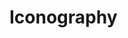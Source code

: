 
<Meta title="Iconography" />

# Iconography

<IconGallery>
  <IconLoader></IconLoader>
  <IconItem name="check">
    <Canvas
      style={{
        display: 'flex',
        width: '3rem',
        justifyContent: 'center',
        alignItems: 'center',
        height: '3rem',
        backgroundColor: '#424242',
      }}
    >
      <Icon name="check" size="s" />
    </Canvas>
  </IconItem>
  <IconItem name="check-none">
    <Canvas
      style={{
        display: 'flex',
        width: '3rem',
        justifyContent: 'center',
        alignItems: 'center',
        height: '3rem',
        backgroundColor: '#424242',
      }}
    >
      <Icon name="check-none" size="s" />
    </Canvas>
  </IconItem>
  <IconItem name="like">
    <Canvas
      style={{
        display: 'flex',
        width: '3rem',
        justifyContent: 'center',
        alignItems: 'center',
        height: '3rem',
        backgroundColor: '#424242',
      }}
    >
      <Icon name="like" size="s" />
    </Canvas>
  </IconItem>
  <IconItem name="like-green">
    <Canvas
      style={{
        display: 'flex',
        width: '3rem',
        justifyContent: 'center',
        alignItems: 'center',
        height: '3rem',
        backgroundColor: '#424242',
      }}
    >
      <Icon name="like-green" size="s" />
    </Canvas>
  </IconItem>
  <IconItem name="message">
    <Canvas
      style={{
        display: 'flex',
        width: '3rem',
        justifyContent: 'center',
        alignItems: 'center',
        height: '3rem',
        backgroundColor: '#424242',
      }}
    >
      <Icon name="message" size="s" />
    </Canvas>
  </IconItem>
  <IconItem name="message-green">
    <Canvas
      style={{
        display: 'flex',
        width: '3rem',
        justifyContent: 'center',
        alignItems: 'center',
        height: '3rem',
        backgroundColor: '#424242',
      }}
    >
      <Icon name="message-green" size="s" />
    </Canvas>
  </IconItem>
  <IconItem name="message-on-green">
    <Canvas
      style={{
        display: 'flex',
        width: '3rem',
        justifyContent: 'center',
        alignItems: 'center',
        height: '3rem',
        backgroundColor: '#424242',
      }}
    >
      <Icon name="message-on-green" size="s" />
    </Canvas>
  </IconItem>
  <IconItem name="list">
    <Canvas
      style={{
        display: 'flex',
        width: '3rem',
        justifyContent: 'center',
        alignItems: 'center',
        height: '3rem',
        backgroundColor: '#424242',
      }}
    >
      <Icon name="list" size="s" />
    </Canvas>
  </IconItem>
  <IconItem name="list-green">
    <Canvas
      style={{
        display: 'flex',
        width: '3rem',
        justifyContent: 'center',
        alignItems: 'center',
        height: '3rem',
        backgroundColor: '#424242',
      }}
    >
      <Icon name="list-green" size="s" />
    </Canvas>
  </IconItem>
  <IconItem name="people">
    <Canvas
      style={{
        display: 'flex',
        width: '3rem',
        justifyContent: 'center',
        alignItems: 'center',
        height: '3rem',
        backgroundColor: '#424242',
      }}
    >
      <Icon name="people" size="s" />
    </Canvas>
  </IconItem>
  <IconItem name="people-green">
    <Canvas
      style={{
        display: 'flex',
        width: '3rem',
        justifyContent: 'center',
        alignItems: 'center',
        height: '3rem',
        backgroundColor: '#424242',
      }}
    >
      <Icon name="people-green" size="s" />
    </Canvas>
  </IconItem>
  <IconItem name="alarm">
    <Canvas
      style={{
        display: 'flex',
        width: '3rem',
        justifyContent: 'center',
        alignItems: 'center',
        height: '3rem',
        backgroundColor: '#424242',
      }}
    >
      <Icon name="alarm" size="s" />
    </Canvas>
  </IconItem>
  <IconItem name="alarm-green">
    <Canvas
      style={{
        display: 'flex',
        width: '3rem',
        justifyContent: 'center',
        alignItems: 'center',
        height: '3rem',
        backgroundColor: '#424242',
      }}
    >
      <Icon name="alarm-green" size="s" />
    </Canvas>
  </IconItem>
  <IconItem name="profile">
    <Canvas
      style={{
        display: 'flex',
        width: '3rem',
        justifyContent: 'center',
        alignItems: 'center',
        height: '3rem',
        backgroundColor: '#424242',
      }}
    >
      <Icon name="profile" size="s" />
    </Canvas>
  </IconItem>
  <IconItem name="profile-green">
    <Canvas
      style={{
        display: 'flex',
        width: '3rem',
        justifyContent: 'center',
        alignItems: 'center',
        height: '3rem',
        backgroundColor: '#424242',
      }}
    >
      <Icon name="profile-green" size="s" />
    </Canvas>
  </IconItem>
  <IconItem name="plus">
    <Canvas
      style={{
        display: 'flex',
        width: '3rem',
        justifyContent: 'center',
        alignItems: 'center',
        height: '3rem',
        backgroundColor: '#424242',
      }}
    >
      <Icon name="plus" size="s" />
    </Canvas>
  </IconItem>
  <IconItem name="plus-dark">
    <Icon name="plus-dark" size="s" />
  </IconItem>
  <IconItem name="search">
    <Canvas
      style={{
        display: 'flex',
        width: '3rem',
        justifyContent: 'center',
        alignItems: 'center',
        height: '3rem',
        backgroundColor: '#424242',
      }}
    >
      <Icon name="search" size="s" />
    </Canvas>
  </IconItem>
  <IconItem name="pencil">
    <Canvas
      style={{
        display: 'flex',
        width: '3rem',
        justifyContent: 'center',
        alignItems: 'center',
        height: '3rem',
        backgroundColor: '#424242',
      }}
    >
      <Icon name="pencil" size="s" />
    </Canvas>
  </IconItem>
  <IconItem name="question">
    <Canvas
      style={{
        display: 'flex',
        width: '3rem',
        justifyContent: 'center',
        alignItems: 'center',
        height: '3rem',
        backgroundColor: '#424242',
      }}
    >
      <Icon name="question" size="s" />
    </Canvas>
  </IconItem>
  <IconItem name="not-read">
    <Canvas
      style={{
        display: 'flex',
        width: '3rem',
        justifyContent: 'center',
        alignItems: 'center',
        height: '3rem',
        backgroundColor: '#424242',
      }}
    >
      <Icon name="not-read" size="s" />
    </Canvas>
  </IconItem>
  <IconItem name="calendar-plus">
    <Canvas
      style={{
        display: 'flex',
        width: '3rem',
        justifyContent: 'center',
        alignItems: 'center',
        height: '3rem',
        backgroundColor: '#424242',
      }}
    >
      <Icon name="calendar-plus" size="s" />
    </Canvas>
  </IconItem>
  <IconItem name="location">
    <Canvas
      style={{
        display: 'flex',
        width: '3rem',
        justifyContent: 'center',
        alignItems: 'center',
        height: '3rem',
        backgroundColor: '#424242',
      }}
    >
      <Icon name="location" size="s" />
    </Canvas>
  </IconItem>
  <IconItem name="badge-green">
    <Canvas
      style={{
        display: 'flex',
        width: '3rem',
        justifyContent: 'center',
        alignItems: 'center',
        height: '3rem',
        backgroundColor: '#424242',
      }}
    >
      <Icon name="badge-green" size="s" />
    </Canvas>
  </IconItem>
  <IconItem name="timeline">
    <Canvas
      style={{
        display: 'flex',
        width: '3rem',
        justifyContent: 'center',
        alignItems: 'center',
        height: '3rem',
        backgroundColor: '#424242',
      }}
    >
      <Icon name="timeline" size="s" />
    </Canvas>
  </IconItem>
  <IconItem name="send">
    <Canvas
      style={{
        display: 'flex',
        width: '3rem',
        justifyContent: 'center',
        alignItems: 'center',
        height: '3rem',
        backgroundColor: '#424242',
      }}
    >
      <Icon name="send" size="s" />
    </Canvas>
  </IconItem>
  <IconItem name="more">
    <Canvas
      style={{
        display: 'flex',
        width: '3rem',
        justifyContent: 'center',
        alignItems: 'center',
        height: '3rem',
        backgroundColor: '#424242',
      }}
    >
      <Icon name="more" size="s" />
    </Canvas>
  </IconItem>
  <IconItem name="arrow-down-green">
    <Canvas
      style={{
        display: 'flex',
        width: '3rem',
        justifyContent: 'center',
        alignItems: 'center',
        height: '3rem',
        backgroundColor: '#424242',
      }}
    >
      <Icon name="arrow-down-green" size="s" />
    </Canvas>
  </IconItem>
  <IconItem name="check-circle-green">
    <Canvas
      style={{
        display: 'flex',
        width: '3rem',
        justifyContent: 'center',
        alignItems: 'center',
        height: '3rem',
        backgroundColor: '#424242',
      }}
    >
      <Icon name="check-circle-green" size="s" />
    </Canvas>
  </IconItem>
  <IconItem name="folder">
    <Canvas
      style={{
        display: 'flex',
        width: '3rem',
        justifyContent: 'center',
        alignItems: 'center',
        height: '3rem',
        backgroundColor: '#424242',
      }}
    >
      <Icon name="folder" size="s" />
    </Canvas>
  </IconItem>
  <IconItem name="arrow-right">
    <Canvas
      style={{
        display: 'flex',
        width: '3rem',
        justifyContent: 'center',
        alignItems: 'center',
        height: '3rem',
        backgroundColor: '#424242',
      }}
    >
      <Icon name="arrow-right" size="s" />
    </Canvas>
  </IconItem>
  <IconItem name="back">
    <Canvas
      style={{
        display: 'flex',
        width: '3rem',
        justifyContent: 'center',
        alignItems: 'center',
        height: '3rem',
        backgroundColor: '#424242',
      }}
    >
      <Icon name="back" size="s" />
    </Canvas>
  </IconItem>
  <IconItem name="plus">
    <Canvas
      style={{
        display: 'flex',
        width: '3rem',
        justifyContent: 'center',
        alignItems: 'center',
        height: '3rem',
        backgroundColor: '#424242',
      }}
    >
      <Icon name="plus" size="s" />
    </Canvas>
  </IconItem>
  <IconItem name="heart-fill-green">
    <Canvas
      style={{
        display: 'flex',
        width: '3rem',
        justifyContent: 'center',
        alignItems: 'center',
        height: '3rem',
        backgroundColor: '#424242',
      }}
    >
      <Icon name="heart-fill-green" size="s" />
    </Canvas>
  </IconItem>
  <IconItem name="heart-blank-green">
    <Canvas
      style={{
        display: 'flex',
        width: '3rem',
        justifyContent: 'center',
        alignItems: 'center',
        height: '3rem',
        backgroundColor: '#424242',
      }}
    >
      <Icon name="heart-blank-green" size="s" />
    </Canvas>
  </IconItem>
  <IconItem name="close">
    <Canvas
      style={{
        display: 'flex',
        width: '3rem',
        justifyContent: 'center',
        alignItems: 'center',
        height: '3rem',
        backgroundColor: '#424242',
      }}
    >
      <Icon name="close" size="s" />
    </Canvas>
  </IconItem>
  <IconItem name="bookmark">
    <Canvas
      style={{
        display: 'flex',
        width: '3rem',
        justifyContent: 'center',
        alignItems: 'center',
        height: '3rem',
        backgroundColor: '#424242',
      }}
    >
      <Icon name="bookmark" size="s" />
    </Canvas>
  </IconItem>
  <IconItem name="circle-pencil">
    <Canvas
      style={{
        display: 'flex',
        width: '3rem',
        justifyContent: 'center',
        alignItems: 'center',
        height: '3rem',
        backgroundColor: '#424242',
      }}
    >
      <Icon name="circle-pencil" size="s" />
    </Canvas>
  </IconItem>
  <IconItem name="setting-white">
    <Canvas
      style={{
        display: 'flex',
        width: '3rem',
        justifyContent: 'center',
        alignItems: 'center',
        height: '3rem',
        backgroundColor: '#424242',
      }}
    >
      <Icon name="setting-white" size="s" />
    </Canvas>
  </IconItem>
  <IconItem name="setting-green">
    <Canvas
      style={{
        display: 'flex',
        width: '3rem',
        justifyContent: 'center',
        alignItems: 'center',
        height: '3rem',
        backgroundColor: '#424242',
      }}
    >
      <Icon name="setting-green" size="s" />
    </Canvas>
  </IconItem>
  <IconItem name="arrow-right-black">
    <Canvas
      style={{
        display: 'flex',
        width: '3rem',
        justifyContent: 'center',
        alignItems: 'center',
        height: '3rem',
      }}
    >
      <Icon name="arrow-right-black" size="s" />
    </Canvas>
  </IconItem>
  <IconItem name="check-none-green">
    <Canvas
      style={{
        display: 'flex',
        width: '3rem',
        justifyContent: 'center',
        alignItems: 'center',
        height: '3rem',
        backgroundColor: '#424242',
      }}
    >
      <Icon name="check-none-green" size="s" />
    </Canvas>
  </IconItem>
  <IconItem name="check-green">
    <Canvas
      style={{
        display: 'flex',
        width: '3rem',
        justifyContent: 'center',
        alignItems: 'center',
        height: '3rem',
        backgroundColor: '#424242',
      }}
    >
      <Icon name="check-green" size="s" />
    </Canvas>
  </IconItem>
  <IconItem name="arrow-down">
    <Canvas
      style={{
        display: 'flex',
        width: '3rem',
        justifyContent: 'center',
        alignItems: 'center',
        height: '3rem',
        backgroundColor: '#424242',
      }}
    >
      <Icon name="arrow-down" size="s" />
    </Canvas>
  </IconItem>
  <IconItem name="check-green-reverse">
    <Canvas
      style={{
        display: 'flex',
        width: '3rem',
        justifyContent: 'center',
        alignItems: 'center',
        height: '3rem',
        backgroundColor: '#424242',
      }}
    >
      <Icon name="check-green-reverse" size="s" />
    </Canvas>
  </IconItem>
  <IconItem name="trash">
    <Canvas
      style={{
        display: 'flex',
        width: '3rem',
        justifyContent: 'center',
        alignItems: 'center',
        height: '3rem',
        backgroundColor: '#424242',
      }}
    >
      <Icon name="trash" size="s" />
    </Canvas>
  </IconItem>
  <IconItem name="hamburger">
    <Canvas
      style={{
        display: 'flex',
        width: '3rem',
        justifyContent: 'center',
        alignItems: 'center',
        height: '3rem',
        backgroundColor: '#424242',
      }}
    >
      <Icon name="hamburger" size="s" />
    </Canvas>
  </IconItem>
  <IconItem name="refresh-white">
    <Canvas
      style={{
        display: 'flex',
        width: '3rem',
        justifyContent: 'center',
        alignItems: 'center',
        height: '3rem',
        backgroundColor: '#424242',
      }}
    >
      <Icon name="refresh-white" size="s" />
    </Canvas>
  </IconItem>
  <IconItem name="refresh-green">
    <Canvas
      style={{
        display: 'flex',
        width: '3rem',
        justifyContent: 'center',
        alignItems: 'center',
        height: '3rem',
        backgroundColor: '#424242',
      }}
    >
      <Icon name="refresh-green" size="s" />
    </Canvas>
  </IconItem>
  <IconItem name="close">
    <Canvas
      style={{
        display: 'flex',
        width: '3rem',
        justifyContent: 'center',
        alignItems: 'center',
        height: '3rem',
        backgroundColor: '#424242',
      }}
    >
      <Icon name="close" size="s" />
    </Canvas>
  </IconItem>
</IconGallery>
